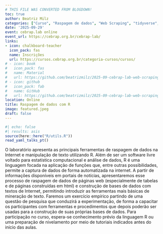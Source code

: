 ```yaml
---
# THIS FILE WAS CONVERTED FROM BLOGDOWN!
toc: true
author: Beatriz Milz
categories: ["Curso", "Raspagem de dados", "Web Scraping", "tidyverse", "rvest", "API", "Português"]
date: '2025-09-29'
event: cebrap.lab online
event_url: https://cebrap.org.br/cebrap-lab/
links:
- icon: chalkboard-teacher
  icon_pack: fas
  name: Inscrições
  url: https://cursos.cebrap.org.br/categoria-cursos/cursos/
# - icon: book
#   icon_pack: fas
#   name: Material
#   url: https://github.com/beatrizmilz/2025-09-cebrap-lab-web-scraping/archive/refs/heads/main.zip
# - icon: github
#   icon_pack: fab
#   name: GitHub
#   url: https://github.com/beatrizmilz/2025-09-cebrap-lab-web-scraping
location: Online
title: Raspagem de dados com R
image: featured.jpeg
draft: false
---
```


```r
#| echo: false
#| results: asis
source(here::here("R/utils.R"))
read_yaml_talks_pt()
```

O laboratório apresenta as principais ferramentas de raspagem de dados na Internet e manipulação de texto utilizando R. Além de ser um software livre voltado para estatística computacional e análise de dados, R é uma linguagem focada na aplicação de funções que, entre outras possibilidades, permite a captura de dados de forma automatizada na internet. A partir de informações disponíveis em portais de notícias, apresentaremos esse processo de raspagem de dados de páginas web (especialmente de tabelas e de páginas construídas em html) e construção de bases de dados com textos de Internet, permitindo introduzir as ferramentas mais básicas de mineração de texto. Faremos um exercício empírico partindo de uma questão de pesquisa que conduzirá a experimentação, de forma a capacitar os participantes com ferramentas e procedimentos que depois poderão ser usadas para a construção de suas próprias bases de dados. Para participação no curso, espera-se conhecimento prévio da linguagem R ou uma preparação de nivelamento por meio de tutoriais indicados antes do início das aulas.
